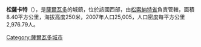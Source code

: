 '''松薩卡特'''（{{lang-es|Sonzacate}}），是[[薩爾瓦多|薩爾瓦多]]的城鎮，位於該國西部，由[[松索納特省|松索納特省]]負責管轄，面積8.40平方公里，海拔高度250米，2007年人口25,005，人口密度每平方公里2,976.79人。

{{coord|13|44|08|N|89|42|58|W|display=title|region:SV_type:city_source:GNS-enwiki}}

{{ElSalvador-geo-stub}}
[[Category:薩爾瓦多城市|Category:薩爾瓦多城市]]